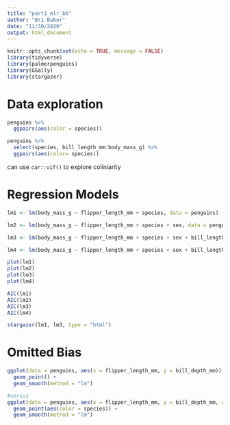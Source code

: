 ```yaml
---
title: "part1_mlr_bb"
author: "Bri Baker"
date: "11/30/2020"
output: html_document
---
```


```r
knitr::opts_chunk$set(echo = TRUE, message = FALSE)
library(tidyverse)
library(palmerpenguins)
library(GGally)
library(stargazer)
```

# Data exploration
```r
penguins %>% 
  ggpairs(aes(color = species))
```

```r
penguins %>% 
  select(species, bill_length_mm:body_mass_g) %>% 
  ggpairs(aes(color= species))
```

can use `car::vif()` to explore coliniarity

# Regression Models

```r
lm1 <- lm(body_mass_g ~ flipper_length_mm + species, data = penguins)

lm2 <- lm(body_mass_g ~ flipper_length_mm + species + sex, data = penguins)

lm3 <- lm(body_mass_g ~ flipper_length_mm + species + sex + bill_length_mm, data = penguins)

lm4 <- lm(body_mass_g ~ flipper_length_mm + species + sex + bill_length_mm + island, data = penguins)


```


```r
plot(lm1)
plot(lm2)
plot(lm3)
plot(lm4)
```

```r
AIC(lm1)
AIC(lm2)
AIC(lm3)
AIC(lm4)

```


```r
stargazer(lm1, lm3, type = "html")
```


# Omitted Bias

```r
ggplot(data = penguins, aes(x = flipper_length_mm, y = bill_depth_mm)) +
  geom_point() +
  geom_smooth(method = "lm")

#versus
ggplot(data = penguins, aes(x = flipper_length_mm, y = bill_depth_mm, group = species)) +
  geom_point(aes(color = species)) +
  geom_smooth(method = "lm")


```

